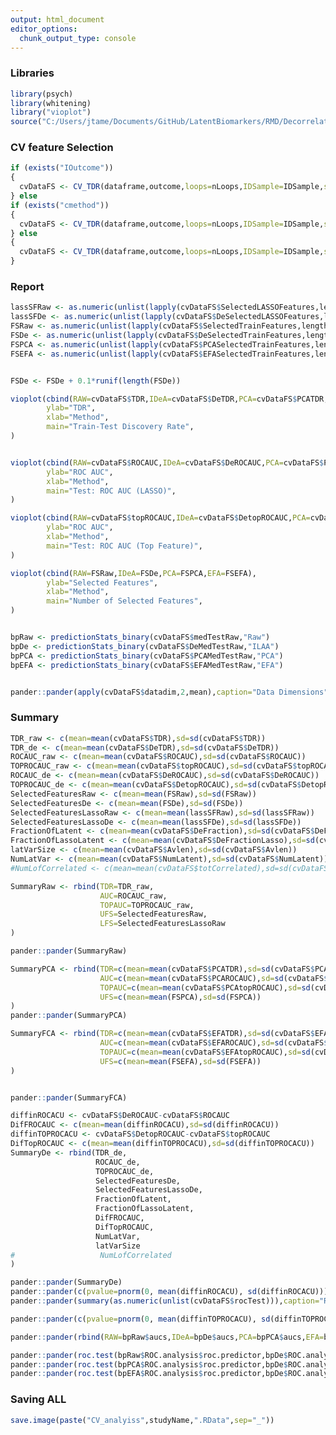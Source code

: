 ```yaml
---
output: html_document
editor_options: 
  chunk_output_type: console
---
```


### Libraries
```r
library(psych)
library(whitening)
library("vioplot")
source("C:/Users/jtame/Documents/GitHub/LatentBiomarkers/RMD/DecorrelationCV.R")

```


### CV feature Selection
```r

if (exists("IOutcome"))
{
  cvDataFS <- CV_TDR(dataframe,outcome,loops=nLoops,IDSample=IDSample,scale=needScaling,thr=thro,Outcome=IOutcome)
} else
if (exists("cmethod"))
{
  cvDataFS <- CV_TDR(dataframe,outcome,loops=nLoops,IDSample=IDSample,scale=needScaling,thr=thro,method=cmethod)
} else
{
  cvDataFS <- CV_TDR(dataframe,outcome,loops=nLoops,IDSample=IDSample,scale=needScaling,thr=thro)
}


```

### Report
```r

lassSFRaw <- as.numeric(unlist(lapply(cvDataFS$SelectedLASSOFeatures,length)))
lassSFDe <- as.numeric(unlist(lapply(cvDataFS$DeSelectedLASSOFeatures,length)))
FSRaw <- as.numeric(unlist(lapply(cvDataFS$SelectedTrainFeatures,length)))
FSDe <- as.numeric(unlist(lapply(cvDataFS$DeSelectedTrainFeatures,length)))
FSPCA <- as.numeric(unlist(lapply(cvDataFS$PCASelectedTrainFeatures,length)))
FSEFA <- as.numeric(unlist(lapply(cvDataFS$EFASelectedTrainFeatures,length)))


FSDe <- FSDe + 0.1*runif(length(FSDe))

vioplot(cbind(RAW=cvDataFS$TDR,IDeA=cvDataFS$DeTDR,PCA=cvDataFS$PCATDR,EFA=cvDataFS$EFATDR),
        ylab="TDR",
        xlab="Method",
        main="Train-Test Discovery Rate",
)


vioplot(cbind(RAW=cvDataFS$ROCAUC,IDeA=cvDataFS$DeROCAUC,PCA=cvDataFS$PCAROCAUC,EFA=cvDataFS$EFAROCAUC),
        ylab="ROC AUC",
        xlab="Method",
        main="Test: ROC AUC (LASSO)",
)

vioplot(cbind(RAW=cvDataFS$topROCAUC,IDeA=cvDataFS$DetopROCAUC,PCA=cvDataFS$PCAtopROCAUC,EFA=cvDataFS$EFAtopROCAUC),
        ylab="ROC AUC",
        xlab="Method",
        main="Test: ROC AUC (Top Feature)",
)

vioplot(cbind(RAW=FSRaw,IDeA=FSDe,PCA=FSPCA,EFA=FSEFA),
        ylab="Selected Features",
        xlab="Method",
        main="Number of Selected Features",
)


bpRaw <- predictionStats_binary(cvDataFS$medTestRaw,"Raw")
bpDe <- predictionStats_binary(cvDataFS$DeMedTestRaw,"ILAA")
bpPCA <- predictionStats_binary(cvDataFS$PCAMedTestRaw,"PCA")
bpEFA <- predictionStats_binary(cvDataFS$EFAMedTestRaw,"EFA")


pander::pander(apply(cvDataFS$datadim,2,mean),caption="Data Dimensions")

```


### Summary
```r
TDR_raw <- c(mean=mean(cvDataFS$TDR),sd=sd(cvDataFS$TDR))
TDR_de <- c(mean=mean(cvDataFS$DeTDR),sd=sd(cvDataFS$DeTDR))
ROCAUC_raw <- c(mean=mean(cvDataFS$ROCAUC),sd=sd(cvDataFS$ROCAUC))
TOPROCAUC_raw <- c(mean=mean(cvDataFS$topROCAUC),sd=sd(cvDataFS$topROCAUC))
ROCAUC_de <- c(mean=mean(cvDataFS$DeROCAUC),sd=sd(cvDataFS$DeROCAUC))
TOPROCAUC_de <- c(mean=mean(cvDataFS$DetopROCAUC),sd=sd(cvDataFS$DetopROCAUC))
SelectedFeaturesRaw <- c(mean=mean(FSRaw),sd=sd(FSRaw))
SelectedFeaturesDe <- c(mean=mean(FSDe),sd=sd(FSDe))
SelectedFeaturesLassoRaw <- c(mean=mean(lassSFRaw),sd=sd(lassSFRaw))
SelectedFeaturesLassoDe <- c(mean=mean(lassSFDe),sd=sd(lassSFDe))
FractionOfLatent <- c(mean=mean(cvDataFS$DeFraction),sd=sd(cvDataFS$DeFraction))
FractionOfLassoLatent <- c(mean=mean(cvDataFS$DeFractionLasso),sd=sd(cvDataFS$DeFractionLasso))
latVarSize <- c(mean=mean(cvDataFS$Avlen),sd=sd(cvDataFS$Avlen))
NumLatVar <- c(mean=mean(cvDataFS$NumLatent),sd=sd(cvDataFS$NumLatent))
#NumLofCorrelated <- c(mean=mean(cvDataFS$totCorrelated),sd=sd(cvDataFS$totCorrelated))

SummaryRaw <- rbind(TDR=TDR_raw,
                    AUC=ROCAUC_raw,
                    TOPAUC=TOPROCAUC_raw,
                    UFS=SelectedFeaturesRaw,
                    LFS=SelectedFeaturesLassoRaw
)

pander::pander(SummaryRaw)                 

SummaryPCA <- rbind(TDR=c(mean=mean(cvDataFS$PCATDR),sd=sd(cvDataFS$PCATDR)),
                    AUC=c(mean=mean(cvDataFS$PCAROCAUC),sd=sd(cvDataFS$PCAROCAUC)),
                    TOPAUC=c(mean=mean(cvDataFS$PCAtopROCAUC),sd=sd(cvDataFS$PCAtopROCAUC)),
                    UFS=c(mean=mean(FSPCA),sd=sd(FSPCA))
)
pander::pander(SummaryPCA)                 

SummaryFCA <- rbind(TDR=c(mean=mean(cvDataFS$EFATDR),sd=sd(cvDataFS$EFATDR)),
                    AUC=c(mean=mean(cvDataFS$EFAROCAUC),sd=sd(cvDataFS$EFAROCAUC)),
                    TOPAUC=c(mean=mean(cvDataFS$EFAtopROCAUC),sd=sd(cvDataFS$EFAtopROCAUC)),
                    UFS=c(mean=mean(FSEFA),sd=sd(FSEFA))
)


pander::pander(SummaryFCA)                 

diffinROCACU <- cvDataFS$DeROCAUC-cvDataFS$ROCAUC
DifFROCAUC <- c(mean=mean(diffinROCACU),sd=sd(diffinROCACU))
diffinTOPROCACU <- cvDataFS$DetopROCAUC-cvDataFS$topROCAUC
DifTopROCAUC <- c(mean=mean(diffinTOPROCACU),sd=sd(diffinTOPROCACU))
SummaryDe <- rbind(TDR_de,
                   ROCAUC_de,
                   TOPROCAUC_de,
                   SelectedFeaturesDe,
                   SelectedFeaturesLassoDe,
                   FractionOfLatent,
                   FractionOfLassoLatent,
                   DifFROCAUC,
                   DifTopROCAUC,
                   NumLatVar,
                   latVarSize
#                   NumLofCorrelated
)

pander::pander(SummaryDe)
pander::pander(c(pvalue=pnorm(0, mean(diffinROCACU), sd(diffinROCACU))),caption="ROC Diff, p.value")
pander::pander(summary(as.numeric(unlist(cvDataFS$rocTest))),caption="ROC p.values")

pander::pander(c(pvalue=pnorm(0, mean(diffinTOPROCACU), sd(diffinTOPROCACU))),caption="TOP ROC Diff, p.value")

pander::pander(rbind(RAW=bpRaw$aucs,IDeA=bpDe$aucs,PCA=bpPCA$aucs,EFA=bpEFA$aucs))

pander::pander(roc.test(bpRaw$ROC.analysis$roc.predictor,bpDe$ROC.analysis$roc.predictor))
pander::pander(roc.test(bpPCA$ROC.analysis$roc.predictor,bpDe$ROC.analysis$roc.predictor))
pander::pander(roc.test(bpEFA$ROC.analysis$roc.predictor,bpDe$ROC.analysis$roc.predictor))


```

### Saving ALL

```r
save.image(paste("CV_analyiss",studyName,".RData",sep="_"))

```
